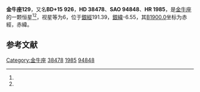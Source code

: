 {{Starbox begin
| name = 金牛座129
}}
{{Starbox observe
| epoch = [[J2000.0|J2000.0]]
| constell = [[金牛座|金牛座]]<ref name=SIMBAD>{{cite web
 | url=http://simbad.u-strasbg.fr/simbad/sim-id?Ident=HR+1985
 | title=Pulsating variable Star
 | publisher=Centre de Données astronomiques de Strasbourg
 | work=SIMBAD
 | accessdate=2012-07-13
 | archive-date=2019-10-01
 | archive-url=https://web.archive.org/web/20191001210416/http://simbad.u-strasbg.fr/simbad/sim-id?Ident=HR+1985
 | dead-url=no
 }}</ref><ref name=DATA>{{cite web
 | url=http://vizier.u-strasbg.fr/viz-bin/VizieR-5?-out.add=.&-source=5050&-corr=PK=HR&-out.max=9999&HR=1985
 | title=VizieR Detailed Page
 | accessdate=2012-07-13
 | archive-date=2016-03-05
 | archive-url=https://web.archive.org/web/20160305001706/http://vizier.u-strasbg.fr/viz-bin/VizieR-5?-out.add=.&-source=5050&-corr=PK=HR&-out.max=9999&HR=1985
 | dead-url=no
 }}</ref>
| 星官 = 
| ra = {{RA|5|46|45.5}}<ref name=SIMBAD /><ref name=DATA />
| dec = {{DEC|+15|49|21}}<ref name=SIMBAD /><ref name=DATA />
| appmag_v = 6<ref name=SIMBAD /><ref name=DATA />
}}
{{Starbox character
| class = B8IIIpHgMn:<ref name=SIMBAD /><ref name=DATA />
| b-v = -0.06<ref name=SIMBAD /><ref name=DATA />
| u-b = -0.44<ref name=SIMBAD /><ref name=DATA />
| r-i = <ref name=SIMBAD /><ref name=DATA />
| variable = 
}}
{{Starbox astrometry
| radial_v = -0.44
| prop_mo_ra = 19
| parallax = 
| p_error = 
}}
{{Starbox catalog
| names =BD+15 926，[[SAO星表|SAO]] 94848，[[HD星表|HD]] 38478，[[HR星表|HR]] 1985}}
{{Starbox reference |Simbad=HR+1985}}
{{Starbox end}}

'''金牛座129'''，又名'''BD+15 926'''，'''HD 38478'''、'''SAO 94848'''、'''HR 1985'''，是[[金牛座|金牛座]]的一颗恒星<ref name=SIMBAD /><ref name=DATA />，视星等为6，位于[[銀道座標系|銀經]]191.39，[[銀道座標系|銀緯]]-6.55，其[[B1900.0|B1900.0]]坐标为赤經{{RA|5|41|0.4}}，赤緯{{DEC|+15|-6.55|0}}。

== 参考文献 ==
{{reflist}}

{{star-stub}}

{{金牛座恒星}}
{{星官|天关|1|6}}
[[Category:金牛座|Category:金牛座]]
[[Category:HD和HDE天體|38478]]
[[Category:HR天體|1985]]
[[Category:SAO天體|94848]]